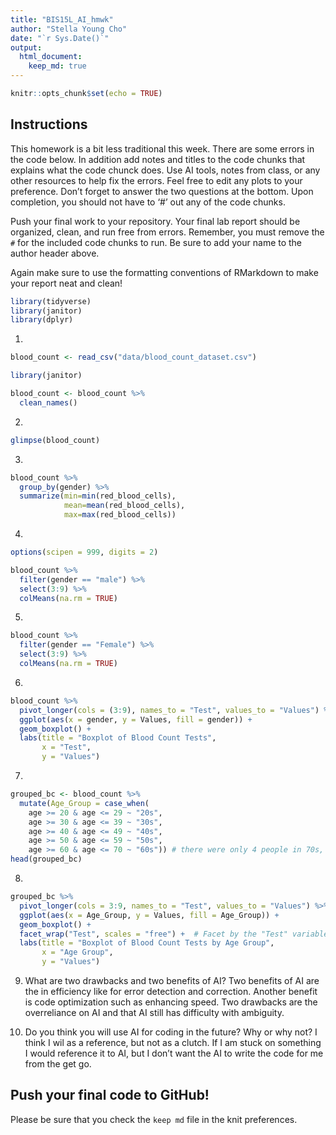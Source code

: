 ```yaml
---
title: "BIS15L_AI_hmwk"
author: "Stella Young Cho"
date: "`r Sys.Date()`"
output: 
  html_document: 
    keep_md: true
---
```


```r
knitr::opts_chunk$set(echo = TRUE)
```

## Instructions
This homework is a bit less traditional this week. There are some errors in the code below. In addition add notes and titles to the code chunks that explains what the code chunck does. Use AI tools, notes from class, or any other resources to help fix the errors. Feel free to edit any plots to your preference. Don't forget to answer the two questions at the bottom. Upon completion, you should not have to '#' out any of the code chunks.

Push your final work to your repository. Your final lab report should be organized, clean, and run free from errors. Remember, you must remove the `#` for the included code chunks to run. Be sure to add your name to the author header above.   

Again make sure to use the formatting conventions of RMarkdown to make your report neat and clean!  


```r
library(tidyverse)
library(janitor)
library(dplyr)
```


1.
```r
blood_count <- read_csv("data/blood_count_dataset.csv")
```
```r
library(janitor)

blood_count <- blood_count %>%
  clean_names()
```
 
2. 
```r
glimpse(blood_count)

```

3. 
```r
blood_count %>% 
  group_by(gender) %>% 
  summarize(min=min(red_blood_cells),
            mean=mean(red_blood_cells),
            max=max(red_blood_cells))
```


4. 
```r
options(scipen = 999, digits = 2)

blood_count %>%
  filter(gender == "male") %>%  
  select(3:9) %>% 
  colMeans(na.rm = TRUE)
```

5. 
```r
blood_count %>%
  filter(gender == "Female") %>%
  select(3:9) %>%
  colMeans(na.rm = TRUE)
```


6. 
```r
blood_count %>%
  pivot_longer(cols = (3:9), names_to = "Test", values_to = "Values") %>%
  ggplot(aes(x = gender, y = Values, fill = gender)) +
  geom_boxplot() +
  labs(title = "Boxplot of Blood Count Tests",
       x = "Test",
       y = "Values")

```

7. 
```r
grouped_bc <- blood_count %>%
  mutate(Age_Group = case_when(
    age >= 20 & age <= 29 ~ "20s",
    age >= 30 & age <= 39 ~ "30s",
    age >= 40 & age <= 49 ~ "40s",
    age >= 50 & age <= 59 ~ "50s",
    age >= 60 & age <= 70 ~ "60s")) # there were only 4 people in 70s, so I combined it with 60s
head(grouped_bc)
```

8. 
```r
grouped_bc %>%
  pivot_longer(cols = 3:9, names_to = "Test", values_to = "Values") %>%
  ggplot(aes(x = Age_Group, y = Values, fill = Age_Group)) +
  geom_boxplot() +
  facet_wrap("Test", scales = "free") +  # Facet by the "Test" variable
  labs(title = "Boxplot of Blood Count Tests by Age Group",
       x = "Age Group",
       y = "Values")
```
9. What are two drawbacks and two benefits of AI?
Two benefits of AI are the in efficiency like for error detection and correction. Another benefit is code optimization such as enhancing speed. Two drawbacks are the overreliance on AI and that AI still has difficulty with ambiguity. 


10. Do you think you will use AI for coding in the future? Why or why not?
I think I wil as a reference, but not as a clutch. If I am stuck on something I would reference it to AI, but I don't want the AI to write the code for me from the get go. 

## Push your final code to GitHub!
Please be sure that you check the `keep md` file in the knit preferences. 